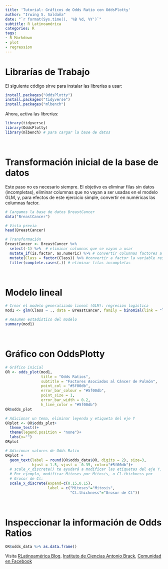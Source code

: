 ```yaml
---
title: 'Tutorial: Gráficos de Odds Ratio con OddsPlotty'
author: "Irwing S. Saldaña"
date: "`r format(Sys.time(), '%B %d, %Y')`"
subtitle: R Latinoamérica
categories: R
tags:
- R Markdown
- plot
- regression
---
```


# Librarías de Trabajo

El siguiente código sirve para instalar las librerías a usar:

```r
install.packages("OddsPlotty")
install.packages("tidyverse")
install.packages("mlbench")

```

Ahora, activa las librerías:

```r
library(tidyverse)
library(OddsPlotty)
library(mlbench) # para cargar la base de datos
```

<br>

# Transformación inicial de la base de datos

Este paso no es necesario siempre. El objetivo es eliminar filas sin datos (incompletas), eliminar columnas que no vayan a ser usadas en el modelo GLM, y, para efectos de este ejercicio simple, convertir en numéricas las columnas factor.

```r
# Cargamos la base de datos BreastCancer
data("BreastCancer")

# Vista previa
head(BreastCancer)

# Transformación
BreastCancer <- BreastCancer %>% 
  select(-1) %>%  # eliminar columnas que se vayan a usar
  mutate_if(is.factor, as.numeric) %>% # convertir columnas factores a numéricas
  mutate(Class = factor(Class)) %>% #convertir a factor la variable respuesta
  filter(complete.cases(.)) # eliminar filas incompletas 
```

<br>

# Modelo lineal

```r
# Crear el modelo generalizado lineal (GLM): regresión logística
mod1 <- glm(Class ~ ., data = BreastCancer, family = binomial(link = "logit"))

# Resumen estadístico del modelo
summary(mod1)
```

<br>

# Gráfico con OddsPlotty

```r

# Gráfico inicial
OR <- odds_plot(mod1, 
                title = "Odds Ratios",
                subtitle = "Factores Asociados al Cáncer de Pulmón",
                point_col = "#5f00db", 
                error_bar_colour = "#5f00db",
                point_size = 1, 
                error_bar_width = 0.2,
                h_line_color = "#5f00db")
OR$odds_plot

# Adicionar un tema, eliminar leyenda y etiqueta del eje Y
ORplot <- OR$odds_plot+
  theme_test()+
  theme(legend.position = "none")+
  labs(x="")
ORplot

# Adicionar valores de Odds Ratio 
ORplot +
  geom_text(label = round(OR$odds_data$OR, digits = 2), size=3, 
            hjust = 1.5, vjust = -0.35, color="#5f00db")+
  # scale_x_discrete() te ayudará a modificar las etiquetas del eje Y.
  # Por ejemplo, modificar Mitoses por Mitosis, o Cl.thickness por 
  # Grosor de Cl:
  scale_x_discrete(expand=c(0.15,0.15),
                   label = c("Mitoses"="Mitosis",
                             "Cl.thickness"="Grosor de Cl"))
```

<br>

# Inspeccionar la información de Odds Ratios

```r
OR$odds_data %>% as.data.frame()
```

Visita [RLatinoamérica Blog](https://www.brackinstitute.com/rlatinoamerica), [Instituto de Ciencias Antonio Brack](https://www.brackinstitute.com/), [Comunidad en Facebook](https://web.facebook.com/groups/686154108929440)
